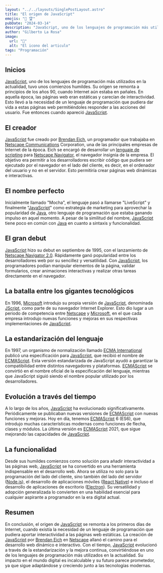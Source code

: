 ---
layout: "../../layouts/SinglePostLayout.astro"
title: "El origen de JavaScript"
emojis: "🌄 🏆"
pubDate: "2024-03-14"
description: "JavaScript, uno de los lenguajes de programación más utilizados en la actualidad, tuvo unos comienzos humildes."
author: "Gilberto La Rosa"
image:
  url: "🌊"
  alt: "El icono del articulo"
tags: "Programación"
---

## Inicios

[JavaScript](https://es.wikipedia.org/wiki/JavaScript), uno de los lenguajes de programación más utilizados en la actualidad, tuvo unos comienzos humildes. Su origen se remonta a principios de los años 90, cuando Internet aún estaba en pañales. En aquella época, las páginas web eran estáticas y carecían de interactividad. Esto llevó a la necesidad de un lenguaje de programación que pudiera dar vida a estas páginas web permitiéndoles responder a las acciones del usuario. Fue entonces cuando apareció [JavaScript](https://es.wikipedia.org/wiki/JavaScript).

## El creador

[JavaScript](https://es.wikipedia.org/wiki/JavaScript) fue creado por [Brendan Eich](https://es.wikipedia.org/wiki/Brendan_Eich), un programador que trabajaba en [Netscape Communications](https://es.wikipedia.org/wiki/Netscape_Communications_Corporation) Corporation, una de las principales empresas de Internet de la época. Eich se encargó de desarrollar un [lenguaje de scripting](<https://es.wikipedia.org/wiki/Int%C3%A9rprete_(inform%C3%A1tica)>) para [Netscape Navigator](https://es.wikipedia.org/wiki/Netscape_Navigator), el navegador insignia de la empresa. El objetivo era permitir a los desarrolladores escribir código que pudiera ser ejecutado por el navegador en el lado del cliente, es decir, en el ordenador del usuario y no en el servidor. Esto permitiría crear páginas web dinámicas e interactivas.

## El nombre perfecto

Inicialmente llamado "Mocha", el lenguaje pasó a llamarse "LiveScript" y finalmente "[JavaScript](https://es.wikipedia.org/wiki/JavaScript)" como estrategia de marketing para aprovechar la popularidad de [Java](<https://es.wikipedia.org/wiki/Java_(lenguaje_de_programaci%C3%B3n)>), otro lenguaje de programación que estaba ganando impulso en aquel momento. A pesar de la similitud del nombre, [JavaScript](https://es.wikipedia.org/wiki/JavaScript) tiene poco en común con [Java](<https://es.wikipedia.org/wiki/Java_(lenguaje_de_programaci%C3%B3n)>) en cuanto a sintaxis y funcionalidad.

## El gran debut

[JavaScript](https://es.wikipedia.org/wiki/JavaScript) hizo su debut en septiembre de 1995, con el lanzamiento de [Netscape Navigator 2.0](https://es.wikipedia.org/wiki/Netscape_Navigator). Rápidamente ganó popularidad entre los desarrolladores web por su sencillez y versatilidad. Con [JavaScript](https://es.wikipedia.org/wiki/JavaScript), los programadores podían manipular elementos de la página, validar formularios, crear animaciones interactivas y realizar otras tareas directamente en el navegador.

## La batalla entre los gigantes tecnológicos

En 1996, [Microsoft](https://es.wikipedia.org/wiki/Microsoft) introdujo su propia versión de [JavaScript](https://es.wikipedia.org/wiki/JavaScript), denominada [JScript](https://es.wikipedia.org/wiki/JScript), como parte de su navegador Internet Explorer. Esto dio lugar a un periodo de competencia entre [Netscape](https://es.wikipedia.org/wiki/Netscape_Communications_Corporation) y [Microsoft](https://es.wikipedia.org/wiki/Microsoft), en el que cada empresa introdujo nuevas funciones y mejoras en sus respectivas implementaciones de [JavaScript](https://es.wikipedia.org/wiki/JavaScript).

## La estandarización del lenguaje

En 1997, un organismo de normalización llamado [ECMA International](https://es.wikipedia.org/wiki/Ecma_International) publicó una especificación para [JavaScript](https://es.wikipedia.org/wiki/JavaScript), que recibió el nombre de [ECMAScript](https://es.wikipedia.org/wiki/ECMAScript). Esta versión estandarizada de JavaScript ayudó a garantizar la compatibilidad entre distintos navegadores y plataformas. [ECMAScript](https://es.wikipedia.org/wiki/ECMAScript) se convirtió en el nombre oficial de la especificación del lenguaje, mientras que JavaScript siguió siendo el nombre popular utilizado por los desarrolladores.

## Evolución a través del tiempo

A lo largo de los años, [JavaScript](https://es.wikipedia.org/wiki/JavaScript) ha evolucionado significativamente. Periódicamente se publicaban nuevas versiones de [ECMAScript](https://es.wikipedia.org/wiki/ECMAScript) con nuevas funciones y mejoras. Hoy en día, tenemos [ECMAScript](https://es.wikipedia.org/wiki/ECMAScript) 6 (ES6), que introdujo muchas características modernas como funciones de flecha, clases y módulos. La última versión es [ECMAScript]() 2021, que sigue mejorando las capacidades de [JavaScript](https://es.wikipedia.org/wiki/JavaScript).

## La funcionalidad

Desde sus humildes comienzos como solución para añadir interactividad a las páginas web, [JavaScript](https://es.wikipedia.org/wiki/JavaScript) se ha convertido en una herramienta indispensable en el desarrollo web. Ahora se utiliza no solo para la programación del lado del cliente, sino también del lado del servidor ([Node.js](https://es.wikipedia.org/wiki/Node.js)), el desarrollo de aplicaciones móviles ([React Native](https://es.wikipedia.org/wiki/React_Native)) e incluso el desarrollo de aplicaciones de escritorio ([Electron](<https://es.wikipedia.org/wiki/Electron_(software)>)). Su versatilidad y adopción generalizada lo convierten en una habilidad esencial para cualquier aspirante a programador en la era digital actual.

## Resumen

En conclusión, el origen de [JavaScript](https://es.wikipedia.org/wiki/JavaScript) se remonta a los primeros días de Internet, cuando existía la necesidad de un lenguaje de programación que pudiera aportar interactividad a las páginas web estáticas. La creación de [JavaScript](https://es.wikipedia.org/wiki/JavaScript) por [Brendan Eich](https://es.wikipedia.org/wiki/Brendan_Eich) en [Netscape](https://es.wikipedia.org/wiki/Netscape_Communications_Corporation) allanó el camino para el desarrollo web dinámico e interactivo. Con el tiempo, [JavaScript](https://es.wikipedia.org/wiki/JavaScript) evolucionó a través de la estandarización y la mejora continua, convirtiéndose en uno de los lenguajes de programación más utilizados en la actualidad. Su impacto en el mundo digital es incalculable y su futuro parece prometedor, ya que sigue adaptándose y creciendo junto a las tecnologías modernas.
